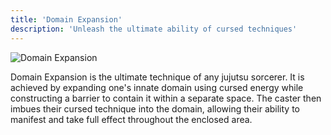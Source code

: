 ```yaml
---
title: 'Domain Expansion'
description: 'Unleash the ultimate ability of cursed techniques'
---
```


<img
  src="/images/domain-expansion/domain-expansion.png"
  alt="Domain Expansion"
/>

Domain Expansion is the ultimate technique of any jujutsu sorcerer. It is achieved by expanding one's innate domain using cursed energy while constructing a barrier to contain it within a separate space. The caster then imbues their cursed technique into the domain, allowing their ability to manifest and take full effect throughout the enclosed area.